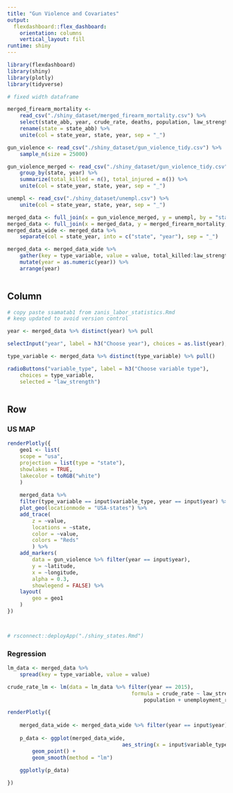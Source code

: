 ```yaml
---
title: "Gun Violence and Covariates"
output: 
  flexdashboard::flex_dashboard:
    orientation: columns
    vertical_layout: fill
runtime: shiny
---
```


```r
library(flexdashboard)
library(shiny)
library(plotly)
library(tidyverse)

# fixed width dataframe

merged_firearm_mortality <-
	read_csv("./shiny_dataset/merged_firearm_mortality.csv") %>%
	select(state_abb, year, crude_rate, deaths, population, law_strength) %>%
	rename(state = state_abb) %>% 
	unite(col = state_year, state, year, sep = "_")

gun_violence <- read_csv("./shiny_dataset/gun_violence_tidy.csv") %>% 
	sample_n(size = 25000)

gun_violence_merged <- read_csv("./shiny_dataset/gun_violence_tidy.csv") %>%
	group_by(state, year) %>%
	summarize(total_killed = n(), total_injured = n()) %>% 
	unite(col = state_year, state, year, sep = "_")

unempl <- read_csv("./shiny_dataset/unempl.csv") %>% 
	unite(col = state_year, state, year, sep = "_")

merged_data <- full_join(x = gun_violence_merged, y = unempl, by = "state_year")
merged_data <- full_join(x = merged_data, y = merged_firearm_mortality, by = "state_year")
merged_data_wide <- merged_data %>% 
	separate(col = state_year, into = c("state", "year"), sep = "_")

merged_data <- merged_data_wide %>% 
	gather(key = type_variable, value = value, total_killed:law_strength) %>% 
	mutate(year = as.numeric(year)) %>% 
	arrange(year)



```

Column {.sidebar}
-----------------------------------------------------------------------


```r
# copy paste ssamatab1 from zanis_labor_statistics.Rmd
# keep updated to avoid version control

year <- merged_data %>% distinct(year) %>% pull

selectInput("year", label = h3("Choose year"), choices = as.list(year), selected = 2015)

type_variable <- merged_data %>% distinct(type_variable) %>% pull()

radioButtons("variable_type", label = h3("Choose variable type"),
    choices = type_variable, 
    selected = "law_strength")



```

Row {.tabset .tabset-fade}
-----------------------------------------------------------------------

### US MAP

```r



renderPlotly({
	geo1 <- list(
	scope = "usa",
	projection = list(type = "state"),
	showlakes = TRUE,
	lakecolor = toRGB("white")
	)
	
	merged_data %>% 
	filter(type_variable == input$variable_type, year == input$year) %>% 
	plot_geo(locationmode = "USA-states") %>% 
	add_trace(
		z = ~value,
		locations = ~state,
		color = ~value,
		colors = "Reds"
		) %>%
	add_markers(
		data = gun_violence %>% filter(year == input$year),
		y = ~latitude,
		x = ~longitude,
		alpha = 0.3,
		showlegend = FALSE) %>%
	layout(
		geo = geo1
	)
})



# rsconnect::deployApp("./shiny_states.Rmd")

```


### Regression

```r

lm_data <- merged_data %>% 
	spread(key = type_variable, value = value)

crude_rate_lm <- lm(data = lm_data %>% filter(year == 2015),
										formula = crude_rate ~ law_strength +
											population + unemployment_rate)

renderPlotly({
	
	merged_data_wide <- merged_data_wide %>% filter(year == input$year)
						
	p_data <- ggplot(merged_data_wide,
									 aes_string(x = input$variable_type, y = "crude_rate")) +
		geom_point() +
		geom_smooth(method = "lm")
	
	ggplotly(p_data)

})


```

